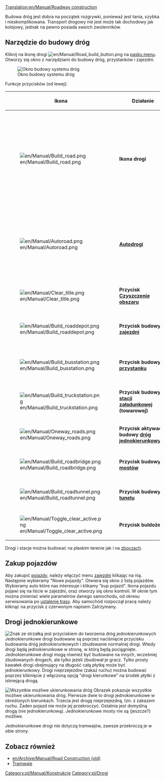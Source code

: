 [[Translation:en/Manual/Roadway construction]]
{{pl/Manual/Spis treści}}



Budowa dróg jest dobra na początek rozgrywki, ponieważ jest tania, szybka i nieskomplikowana. Transport drogowy nie jest może tak dochodowy jak kolejowy, jednak na pewno posiada swoich zwolenników. 
  

==Narzędzie do budowy dróg==
Kliknij na ikonę drogi [[File:en/Manual/Road build button.png]] na [[pl/Manual/Interfejs gry#pasek-menu|pasku menu]]. Otworzy się okno z narzędziami do budowy dróg, przystanków i zajezdni. 

[[File:en/Manual/Road constructionnew.png|none|frame|Okno budowy systemu dróg]]

Funkcje przycisków (od lewej):
{| {{en/Wikitable}}
|- style="background:#efefef"
!width='46'|Ikona
!width='150'|Działanie
!Skrót
!Komentarz
|-
|[[File:en/Manual/Build road.png]]
|'''Ikona drogi'''||1, 2||Po zaznaczeniu pozwala zbudować drogę we wskazanym miejscu. Jest możliwość budowy przy użyciu opcji "kliknij i przeciągnij". Można również zbudować pół drogi na jednym kafelku. 
|-
|[[File:en/Manual/Autoroad.png]]||'''[[pl/Autodrogi|Autodrogi]]'''||3|| Bardzo pomocna funkcja, umożliwiająca budowę drogi w każdym kierunku. W połączeniu z przyciskiem Ctrl umożliwia kasowanie istniejących dróg.
|-
|[[File:en/Manual/Clear title.png]]||'''Przycisk [[pl/Manual/Kształtowanie terenu|Czyszczenie obszaru]]'''||4||Czyszczenie obszaru płytek.
|-
|[[File:en/Manual/Build roaddepot.png]]||'''Przycisk budowy  [[pl/Zajezdnie|zajezdni]] '''||5||Otworzy się okno w celu wyboru orientacji zajezdni.
|-
|[[File:en/Manual/Build busstation.png]]||'''Przycisk budowy  [[pl/Przystanek|przystanku]]'''||6||Otworzy się okno w celu wyboru orientacji przystanku
|-
|[[File:en/Manual/Build truckstation.png]]||'''Przycisk budowy [[pl/Stacja załadunkowa|stacji załadunkowej]] (towarowej)'''||7||Otworzy się okno w celu wyboru orientacji bazy.
|-
|[[File:en/Manual/Oneway roads.png]]||'''Przycisk aktywacji budowy [[pl/Manual/Drogi|dróg jednokierunkowych]]'''||8||Pozwala budować drogi jednokierunkowe.
|-
|[[File:en/Manual/Build roadbridge.png]]||'''Przycisk budowy [[pl/Mosty|mostów]]'''||B||Umożliwia budowę mostów drogowych.
|-
|[[File:en/Manual/Build roadtunnel.png]]||'''Przycisk budowy  [[pl/Tunele|tunelu]]'''||T||Umożliwia budowę tuneli drogowych.
|-
|[[File:en/Manual/Toggle clear active.png]]||'''Przycisk buldożera'''||R (CTRL)||Służy do czyszczenia obszaru.
|}

Drogi i stacje można budować na płaskim terenie jak i na [[pl/Archive/Manual/Settings/Budowa na skarpach|zboczach]].

==Zakup pojazdów==
Aby zakupić [[pl/Manual/Pojazdy drogowe|pojazdy]], należy włączyć menu [[pl/Zajezdnie|zajezdni]] klikając na nią. Następnie wybieramy "Nowe pojazdy". Otwiera się okno z listą pojazdów. Wybieramy auto które nas interesuje i klikamy "kup pojazd". Ikona pojazdu pojawi się na liście w zajezdni, oraz otworzy się okno kontroli. W oknie tym można zmieniać wiele parametrów danego samochodu, od okresu serwisowania po [[pl/Manual/Polecenia|ustalenie trasy]]. Aby samochód rozpoczął pracę należy kliknąć na przycisk z czerwonym napisem Zatrzymany.

==Drogi jednokierunkowe==
[[File:en/Manual/Oneway.png|right|frame|Znak ze strzałką jest przyciskiem do tworzenia dróg jednokierunkowych]]
Jednokierunkowe drogi budowane są poprzez naciśnięcie przycisku budowania dróg jednokierunkowych i zbudowanie normalnej drogi. Wtedy drogi będą jednokierunkowe w stronę, w którą będą pociągnięte. Jednokierunkowe drogi mogą również być budowane na innych, wcześniej zbudowanych drogach, ale tylko jeżeli zbudował je gracz. Tylko prosty kawałek drogi obejmujący na długość całą płytkę może być jednokierunkowy. Drogi nieprzejezdne (zakaz ruchu) można budować poprzez kliknięcie z włączoną opcją "drogi kierunkowe" na środek płytki z istniejącą drogą.

[[File:en/Manual/Oneways.png|left|frame|Wszystkie możliwe ukierunkowania dróg]]
Obrazek pokazuje wszystkie możliwe ukierunkowania dróg. Pierwsze dwie to drogi jednokierunkowe w określonych kierunkach. Trzecia jest drogą nieprzejezdną, tzn. z zakazem ruchu. Żaden pojazd nie może jej przekroczyć. Ostatnia jest domyślną drogą (nie jednokierunkową). Jednokierunkowe mosty nie są (jeszcze?) możliwe.

Jednokierunkowe drogi nie dotyczą tramwajów, zawsze przekroczą je w obie strony.


==Zobacz również==
*[[en/Archive/Manual/Road Construction (old)]]
*[[pl/Manual/Linie tramwajowe|Tramwaje]]

[[Category:pl/Manual/Konstrukcje]]
[[Category:pl/Drogi]]